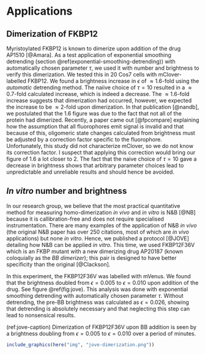 # Applications {#applications}


## Dimerization of FKBP12

Myristoylated FKBP12 is known to dimerize upon addition of the drug AP1510 [@Amara]. As a test application of exponential smoothing detrending (section \@ref(exponential-smoothing-detrending)) with automatically chosen parameter $\tau$, we used it with number and brightness to verify this dimerization. We tested this in 20 Cos7 cells with mClover-labelled FKBP12. We found a brightness increase in $\epsilon$ of $\approx 1.6$-fold using the _automatic_ detrending method. The naiive choice of $\tau=10$ resulted in a $\approx 0.7$-fold calculated increase, which is indeed a decrease. The $\approx 1.6$-fold increase suggests that dimerization had occurred, however, we expected the increase to be $\approx 2$-fold upon dimerization. In that publication [@nandb], we postulated that the 1.6 figure was due to the fact that not all of the protein had dimerized. Recently, a paper came out [@fpcompare] explaining how the assumption that all fluorophores emit signal is invalid and that because of this, oligomeric state changes calculated from brightness must be adjusted by a correction factor specific to the fluorophore. Unfortunately, this study did not characterize mClover, so we do not know its correction factor. I suspect that applying this correction would bring our figure of 1.6 a lot closer to 2. The fact that the naive choice of $\tau=10$ gave a decrease in brightness shows that arbitrary parameter choices lead to unpredictable and unreliable results and should hence be avoided.


## _In vitro_ number and brightness

In our research group, we believe that the most practical quantitative method for measuring homo-dimerization _in vivo_ and _in vitro_ is N&B [@NB] because it is callibration-free and does not require specialised instrumentation. There are many examples of the application of N&B _in vivo_ (the original N&B paper has over 250 citations, most of which are _in vivo_ applications) but none _in vitro_. Hence, we published a protocol [@JOVE] detailing how N&B can be applied _in vitro_. This time, we used FKBP12F36V which is an FKBP mutant with a new dimerizing drug AP20187 (known coloquially as the _BB dimerizer_); this pair is designed to have better specificity than the original [@Clackson]. 

In this experiment, the FKBP12F36V was labelled with mVenus. We found that the brightness doubled from $\epsilon = 0.005$ to $\epsilon = 0.010$ upon addition of the drug. See figure \@ref(fig:jove). This analysis was done with exponential smoothing detrending with automatically chosen parameter $\tau$. Without detrending, the pre-BB brightness was calculated as $\epsilon = 0.026$, showing that detrending is absolutely necessary and that neglecting this step can lead to nonsensical results.

(ref:jove-caption) Dimerization of FKBP12F36V upon BB addition is seen by a brightness doubling from $\epsilon = 0.005$ to $\epsilon = 0.010$ over a period of minutes.

```r
include_graphics(here("img", "jove-dimerization.png"))
```
